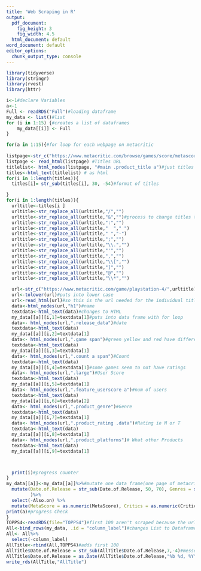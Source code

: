 ```yaml
---
title: 'Web Scraping in R'
output:
  pdf_document:
    fig_height: 3
    fig_width: 4.5
  html_document: default
word_document: default
editor_options: 
  chunk_output_type: console
---
```

  

```r
library(tidyverse)
library(stringr)
library(rvest)
library(httr)
```
```r
i<-1#declare Variables
a<-1
Full <- readRDS("Full")#loading dataframe 
my_data <- list()#list
for (i in 1:15) {#creates a list of dataframes
    my_data[[i]] <- Full
}   

for(a in 1:15){#for loop for each webpage on metacritic
  
listpage<-str_c("https://www.metacritic.com/browse/games/score/metascore/all/ps4/filtered?sort=desc&page=",a)#gets correct web page
listpage <- read_html(listpage) #Titles URL
titlelist<- html_nodes(listpage, "#main .product_title a")#just titles 
titles<-html_text(titlelist) # as html
for(i in 1:length(titles)){
  titles[i]= str_sub(titles[i], 30, -54)#format of titles

}
for(i in 1:length(titles)){
  urltitle<-titles[i ]
  urltitle<-str_replace_all(urltitle,"/","")
  urltitle<-str_replace_all(urltitle,"&","")#process to change titles to url form
  urltitle<-str_replace_all(urltitle,":","")
  urltitle<-str_replace_all(urltitle,"  "," ")
  urltitle<-str_replace_all(urltitle," ","-")
  urltitle<-str_replace_all(urltitle,";","")
  urltitle<-str_replace_all(urltitle,"\\.","")
  urltitle<-str_replace_all(urltitle,"'","")
  urltitle<-str_replace_all(urltitle,",","")
  urltitle<-str_replace_all(urltitle,"\\[","")
  urltitle<-str_replace_all(urltitle,"]","")
  urltitle<-str_replace_all(urltitle,"@","")
  urltitle<-str_replace_all(urltitle,"\\*","")

  url<-str_c("https://www.metacritic.com/game/playstation-4/",urltitle)#combines strings
  url<-tolower(url)#puts into lower case
  url<-read_html(url)#so this is the url needed for the individual titles
  data<-html_nodes(url,"h1")#name
  textdata<-html_text(data)#changes to HTML
  my_data[[a]][i,1]=textdata[1]#puts into data frame with for loop
  data<- html_nodes(url,".release_data")#date
  textdata<-html_text(data)
  my_data[[a]][i,2]=textdata[1]
  data<- html_nodes(url,".game span")#green yellow and red have different .positivespan changing to .game span gets everything meta score
  textdata<-html_text(data)
  my_data[[a]][i,3]=textdata[1]
  data<- html_nodes(url,".count a span")#Count
  textdata<-html_text(data)
  my_data[[a]][i,4]=textdata[1]#some games seem to not have ratings
  data<- html_nodes(url,".large")#User Score
  textdata<-html_text(data)
  my_data[[a]][i,5]=textdata[1]
  data<- html_nodes(url,".feature_userscore a")#num of users 
  textdata<-html_text(data)
  my_data[[a]][i,6]=textdata[2]
  data<- html_nodes(url,".product_genre")#Genre
  textdata<-html_text(data)
  my_data[[a]][i,7]=textdata[1]
  data<- html_nodes(url,".product_rating .data")#Rating ie M or T
  textdata<-html_text(data)
  my_data[[a]][i,8]=textdata[1]
  data<- html_nodes(url,".product_platforms")# What other Products
  textdata<-html_text(data)
  my_data[[a]][i,9]=textdata[1]



  print(i)#progress counter
}  
my_data[[a]]<-my_data[[a]]%>%#mutate one data frame(one page of metacritic) during the loop changes the format to good
  mutate(Date.of.Release = str_sub(Date.of.Release, 50, 70), Genres = str_sub(Genres, 50, -1), Number.of.Reviews = str_sub(Number.of.Reviews, 1, -9), CrossPlatform = ifelse(is.na(Also.on)== FALSE, "Y", "N")
         )%>%
  select(-Also.on) %>%
  mutate(MetaScore = as.numeric(MetaScore), Critics = as.numeric(Critics), User.Score = as.numeric(User.Score), Number.of.Reviews = as.numeric(Number.of.Reviews))
print(a)#progress Check
}
TOPPS4<-readRDS(file="TOPPS4")#first 100 aren't scraped because the url is different
All<-bind_rows(my_data, .id = "column_label")#changes List to Dataframe
All<- All%>%
  select(-column_label)
AllTitle<-rbind(All,TOPPS4)#adds first 100
AllTitle$Date.of.Release = str_sub(AllTitle$Date.of.Release,7,-4)#messed up on date post fix
AllTitle$Date.of.Release = as.Date(AllTitle$Date.of.Release,"%b %d, %Y")#into date format
write_rds(AllTitle,"AllTitle")
```
